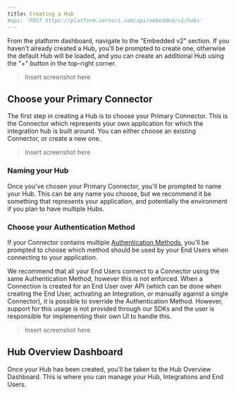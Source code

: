 ```yaml
---
title: Creating a Hub
#api: 'POST https://platform.versori.com/api/embedded/v1/hubs'
---
```


From the platform dashboard, navigate to the "Embedded v2" section. If you haven't already created a Hub, you'll be
prompted to create one, otherwise the default Hub will be loaded, and you can create an additional Hub using the "+"
button in the top-right corner.

> Insert screenshot here

## Choose your Primary Connector

The first step in creating a Hub is to choose your Primary Connector. This is the Connector which represents your own
application for which the integration hub is built around. You can either choose an existing Connector, or create a new
one.

> Insert screenshot here

### Naming your Hub

Once you've chosen your Primary Connector, you'll be prompted to name your Hub. This can be any name you choose, but we
recommend it be something that represents your application, and potentially the environment if you plan to have multiple
Hubs.

### Choose your Authentication Method

If your Connector contains multiple [Authentication Methods](/v1/concepts/connectors/authentication-methods), you'll be
prompted to choose which method should be used by your End Users when connecting to your application.

<Tip>
    We recommend that all your End Users connect to a Connector using the same Authentication Method, however this is
    not enforced. When a Connection is created for an End User over API (which can be done when creating the End User,
    activating an Integration, or manually against a single Connector), it is possible to override the Authentication
    Method. However, support for this usage is not provided through our SDKs and the user is responsible for
    implementing their own UI to handle this.
</Tip>

> Insert screenshot here

## Hub Overview Dashboard

Once your Hub has been created, you'll be taken to the Hub Overview Dashboard. This is where you can manage your Hub,
Integrations and End Users.
